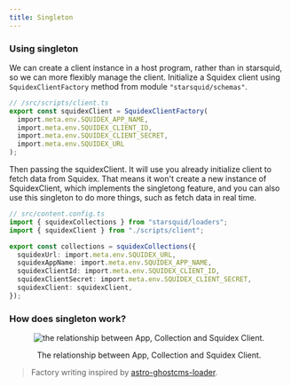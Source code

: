 ```yaml
---
title: Singleton
---
```


### Using singleton

We can create a client instance in a host program, rather than in starsquid, so we can more flexibly manage the client.
Initialize a Squidex client using `SquidexClientFactory` method from module `"starsquid/schemas"`.

```ts
// /src/scripts/client.ts
export const squidexClient = SquidexClientFactory(
  import.meta.env.SQUIDEX_APP_NAME,
  import.meta.env.SQUIDEX_CLIENT_ID,
  import.meta.env.SQUIDEX_CLIENT_SECRET,
  import.meta.env.SQUIDEX_URL
);
```

Then passing the squidexClient. It will use you already initialize client to fetch data from Squidex. That means it won't create a new instance of SquidexClient, which implements the singletong feature, and you can also use this singleton to do more things, such as fetch data in real time.

```ts
// src/content.config.ts
import { squidexCollections } from "starsquid/loaders";
import { squidexClient } from "./scripts/client";

export const collections = squidexCollections({
  squidexUrl: import.meta.env.SQUIDEX_URL,
  squidexAppName: import.meta.env.SQUIDEX_APP_NAME,
  squidexClientId: import.meta.env.SQUIDEX_CLIENT_ID,
  squidexClientSecret: import.meta.env.SQUIDEX_CLIENT_SECRET,
  squidexClient: squidexClient,
});
```

### How does singleton work?


<div align="center">
  <p>
    <Image
      alt="the relationship between App, Collection and Squidex Client."
      class="sm:float-right sm:ms-8 h-[400px] object-cover"
      width={700}
      src={singletonRelationship}
    />
  </p>
  <p>The relationship between App, Collection and Squidex Client.</p>
</div>

> Factory writing inspired by [astro-ghostcms-loader](https://github.com/MatthiesenXYZ/ghostcms-loader).
